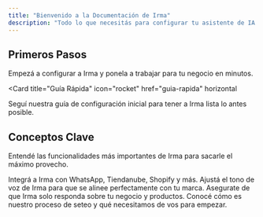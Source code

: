 ```yaml
---
title: "Bienvenido a la Documentación de Irma"
description: "Todo lo que necesitás para configurar tu asistente de IA y empezar a vender más."
---
```


## Primeros Pasos

Empezá a configurar a Irma y ponela a trabajar para tu negocio en minutos.

<Card
  title="Guía Rápida"
  icon="rocket"
  href="guia-rapida"
  horizontal
>
  Seguí nuestra guía de configuración inicial para tener a Irma lista lo antes posible.
</Card>

## Conceptos Clave

Entendé las funcionalidades más importantes de Irma para sacarle el máximo provecho.

<Columns cols={2}>
  <Card
    title="Conectar tus Canales"
    icon="whatsapp"
    href="conectar-whatsapp"
  >
    Integrá a Irma con WhatsApp, Tiendanube, Shopify y más.
  </Card>
  <Card
    title="Definir la Personalidad"
    icon="brain"
    href="definir-personalidad"
  >
    Ajustá el tono de voz de Irma para que se alinee perfectamente con tu marca.
  </Card>
    <Card
    title="Mantener el Foco (On-Topic)"
    icon="crosshairs"
    href="mantener-el-foco-on-topic"
  >
    Asegurate de que Irma solo responda sobre tu negocio y productos.
  </Card>
  <Card
    title="Proceso de Implementación"
    icon="wrench"
    href="como-empezar"
  >
    Conocé cómo es nuestro proceso de seteo y qué necesitamos de vos para empezar.
  </Card>
</Columns>
